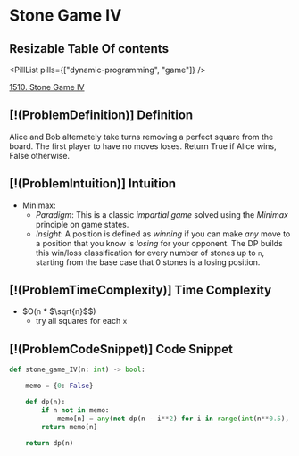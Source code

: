 # Stone Game IV

## Resizable Table Of contents

<DifficultyBadge difficulty="hard" />

<PillList pills={["dynamic-programming", "game"]} />

[1510. Stone Game IV](https://leetcode.com/problems/stone-game-iv)

## [!(ProblemDefinition)] Definition

Alice and Bob alternately take turns removing a perfect square from the board. The first player to have no moves loses. Return True if Alice wins, False otherwise.

## [!(ProblemIntuition)] Intuition

- Minimax:
    - *Paradigm*: This is a classic *impartial game* solved using the *Minimax* principle on game states.
    - *Insight*: A position is defined as *winning* if you can make *any* move to a position that you know is *losing* for your opponent. The DP builds this win/loss classification for every number of stones up to `n`, starting from the base case that 0 stones is a losing position.

## [!(ProblemTimeComplexity)] Time Complexity

- $O(n * $\sqrt{n}$$)
    - try all squares for each `x`

## [!(ProblemCodeSnippet)] Code Snippet

```python meta="source=problems/1510-stone-game-iv/solution.py"
def stone_game_IV(n: int) -> bool:

    memo = {0: False}

    def dp(n):
        if n not in memo:
            memo[n] = any(not dp(n - i**2) for i in range(int(n**0.5), 0, -1))
        return memo[n]

    return dp(n)
```

